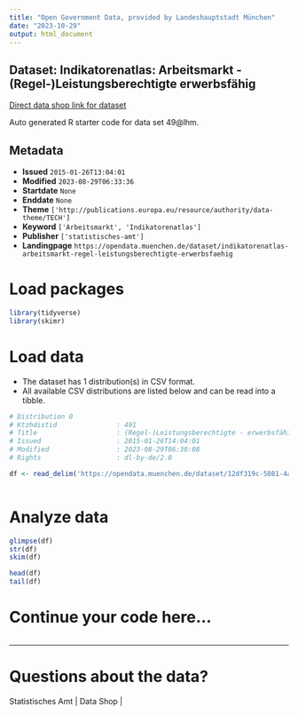 ```yaml
---
title: "Open Government Data, provided by Landeshauptstadt München"
date: "2023-10-29"
output: html_document
---
```


## Dataset: Indikatorenatlas: Arbeitsmarkt - (Regel-)Leistungsberechtigte erwerbsfähig

[Direct data shop link for dataset](https://opendata.muenchen.de/dataset/indikatorenatlas-arbeitsmarkt-regel-leistungsberechtigte-erwerbsfaehig)

Auto generated R starter code for data set 49@lhm.

## Metadata

- **Issued** `2015-01-26T13:04:01`
- **Modified** `2023-08-29T06:33:36`
- **Startdate** `None`
- **Enddate** `None`
- **Theme** `['http://publications.europa.eu/resource/authority/data-theme/TECH']`
- **Keyword** `['Arbeitsmarkt', 'Indikatorenatlas']`
- **Publisher** `['statistisches-amt']`
- **Landingpage** `https://opendata.muenchen.de/dataset/indikatorenatlas-arbeitsmarkt-regel-leistungsberechtigte-erwerbsfaehig`


# Load packages

```r

library(tidyverse)
library(skimr)

```

# Load data

-   The dataset has 1 distribution(s) in CSV format.
-   All available CSV distributions are listed below and can be read into a tibble.

```r

# Distribution 0
# Ktzhdistid               : 491
# Title                    : (Regel-)Leistungsberechtigte - erwerbsfähig
# Issued                   : 2015-01-26T14:04:01
# Modified                 : 2023-08-29T06:30:08
# Rights                   : dl-by-de/2.0

df <- read_delim('https://opendata.muenchen.de/dataset/12df319c-5081-4a89-87d4-8f335f02e081/resource/9b69e333-dd34-4151-b2a5-b1799a8589f9/download/indikat_arbeitsmarkt_regel-leistungsberechtigte_-_erwerbsfaehig_280823.csv')



```

# Analyze data

```r

glimpse(df)
str(df)
skim(df)

head(df)
tail(df)

```

# Continue your code here...

```r

```

------------------------------------------------------------------------

# Questions about the data?

Statistisches Amt | Data Shop | 
